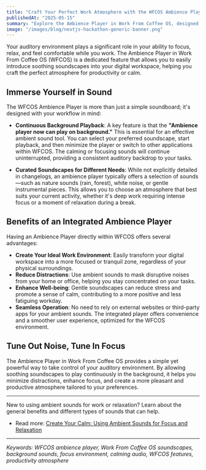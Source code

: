 ```yaml
---
title: "Craft Your Perfect Work Atmosphere with the WFCOS Ambience Player"
publishedAt: "2025-05-15"
summary: "Explore the Ambience Player in Work From Coffee OS, designed to help you create a soothing and focused environment with background playable soundscapes."
image: "/images/blog/nextjs-hackathon-generic-banner.png"
---
```


Your auditory environment plays a significant role in your ability to focus, relax, and feel comfortable while you work. The Ambience Player in Work From Coffee OS (WFCOS) is a dedicated feature that allows you to easily introduce soothing soundscapes into your digital workspace, helping you craft the perfect atmosphere for productivity or calm.

## Immerse Yourself in Sound

The WFCOS Ambience Player is more than just a simple soundboard; it's designed with your workflow in mind:

- **Continuous Background Playback**: A key feature is that the **"Ambience player now can play on background."** This is essential for an effective ambient sound tool. You can select your preferred soundscape, start playback, and then minimize the player or switch to other applications within WFCOS. The calming or focusing sounds will continue uninterrupted, providing a consistent auditory backdrop to your tasks.

- **Curated Soundscapes for Different Needs**: While not explicitly detailed in changelogs, an ambience player typically offers a selection of sounds—such as nature sounds (rain, forest), white noise, or gentle instrumental pieces. This allows you to choose an atmosphere that best suits your current activity, whether it's deep work requiring intense focus or a moment of relaxation during a break.

## Benefits of an Integrated Ambience Player

Having an Ambience Player directly within WFCOS offers several advantages:

- **Create Your Ideal Work Environment**: Easily transform your digital workspace into a more focused or tranquil zone, regardless of your physical surroundings.
- **Reduce Distractions**: Use ambient sounds to mask disruptive noises from your home or office, helping you stay concentrated on your tasks.
- **Enhance Well-being**: Gentle soundscapes can reduce stress and promote a sense of calm, contributing to a more positive and less fatiguing workday.
- **Seamless Operation**: No need to rely on external websites or third-party apps for your ambient sounds. The integrated player offers convenience and a smoother user experience, optimized for the WFCOS environment.

## Tune Out Noise, Tune In Focus

The Ambience Player in Work From Coffee OS provides a simple yet powerful way to take control of your auditory environment. By allowing soothing soundscapes to play continuously in the background, it helps you minimize distractions, enhance focus, and create a more pleasant and productive atmosphere tailored to your preferences.

---

New to using ambient sounds for work or relaxation? Learn about the general benefits and different types of sounds that can help.

- Read more: [Create Your Calm: Using Ambient Sounds for Focus and Relaxation](/blog/create-your-calm-ambient-sounds-focus-relaxation)

---

_Keywords: WFCOS ambience player, Work From Coffee OS soundscapes, background sounds, focus environment, calming audio, WFCOS features, productivity atmosphere_
